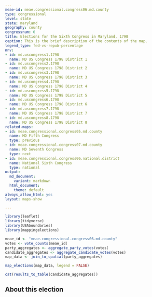 ```yaml
---
meae-id: meae.congressional.congress06.md.county
type: congressional
level: state
state: maryland
geography: county
congressnum: 6
title: Elections for the Sixth Congress in Maryland, 1798
caption: This is the brief description of the contents of the map.
legend_type: fed-vs-repub-percentage
nnv:
- id: md.uscongress1.1798
  name: MD US Congress 1798 District 1
- id: md.uscongress2.1798
  name: MD US Congress 1798 District 2
- id: md.uscongress3.1798
  name: MD US Congress 1798 District 3
- id: md.uscongress4.1798
  name: MD US Congress 1798 District 4
- id: md.uscongress5.1798
  name: MD US Congress 1798 District 5
- id: md.uscongress6.1798
  name: MD US Congress 1798 District 6
- id: md.uscongress7.1798
  name: MD US Congress 1798 District 7
- id: md.uscongress8.1798
  name: MD US Congress 1798 District 8
related-maps:
- id: meae.congressional.congress05.md.county
  name: MD Fifth Congress
  type: previous
- id: meae.congressional.congress07.md.county
  name: MD Seventh Congress
  type: next
- id: meae.congressional.congress06.national.district
  name: National Sixth Congress
  type: national
output:
  md_document:
    variant: markdown
  html_document:
    theme: default
always_allow_html: yes
layout: maps-show

---
```


```r
library(leaflet)
library(tidyverse)
library(USAboundaries)
library(mappingelections)

meae_id <- "meae.congressional.congress06.md.county"
votes <- vote_counts(meae_id)
party_aggregates <- aggregate_party_votes(votes)
candidate_aggregates <- aggregate_candidate_votes(votes)
map_data <- join_to_spatial(party_aggregates)
```

<div class="map">

```r
map_elections(map_data, legend = FALSE)
```

</div>

<div class="results-table">

```r
cat(results_to_table(candidate_aggregates))
```

</div>

## About this election
